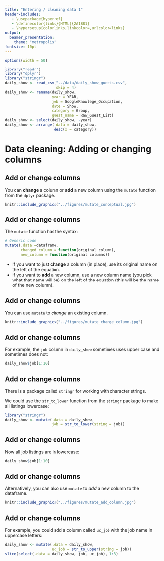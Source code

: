 ```yaml
---
title: "Entering / cleaning data 1"
header-includes:
   - \usepackage{hyperref}
   - \definecolor{links}{HTML}{2A1B81}
   - \hypersetup{colorlinks,linkcolor=,urlcolor=links}
output: 
  beamer_presentation:
    theme: "metropolis"
fontsize: 10pt
---
```


```r
options(width = 50)
```
```r
library("readr")
library("dplyr")
library("stringr")
daily_show <- read_csv("../data/daily_show_guests.csv",
                       skip = 4)
daily_show <- rename(daily_show,
                     year = YEAR,
                     job = GoogleKnowlege_Occupation, 
                     date = Show, 
                     category = Group,
                     guest_name = Raw_Guest_List)
daily_show <- select(daily_show, -year)
daily_show <- arrange(.data = daily_show, 
                      desc(x = category))
```

# Data cleaning: Adding or changing columns

## Add or change columns

You can **change **a column or **add** a new column using the `mutate` function
from the `dplyr` package.

```r
knitr::include_graphics("../figures/mutate_conceptual.jpg")
```

## Add or change columns

The `mutate` function has the syntax:

```r
# Generic code
mutate(.data =dataframe,
       changed_column = function(original column),
       new_column = function(original columns))
```

- If you want to just **change** a column (in place), use its original name on
the left of the equation.
- If you want to **add** a new column, use a new column name (you pick what that
name will be) on the left of the equation (this will be the name of the new
column).

## Add or change columns

You can use `mutate` to *change* an existing column.

```r
knitr::include_graphics("../figures/mutate_change_column.jpg")
```


## Add or change columns

For example, the `job` column in `daily_show` sometimes uses upper case and sometimes does not: 

```r
daily_show$job[1:10]
```

## Add or change columns

There is a package called `stringr` for working with character strings.

We could use the `str_to_lower` function from the `stringr` package to make all
listings lowercase:

```r
library("stringr")
daily_show <- mutate(.data = daily_show, 
                     job = str_to_lower(string = job))
```

## Add or change columns

Now all job listings are in lowercase:

```r
daily_show$job[1:10]
```

## Add or change columns

Alternatively, you can also use `mutate` to *add* a new column to the dataframe.

```r
knitr::include_graphics("../figures/mutate_add_column.jpg")
```


## Add or change columns

For example, you could add a column called `uc_job` with the job name in uppercase
letters:

```r
daily_show <- mutate(.data = daily_show, 
                     uc_job = str_to_upper(string = job))
slice(select(.data = daily_show, job, uc_job), 1:3)
```

